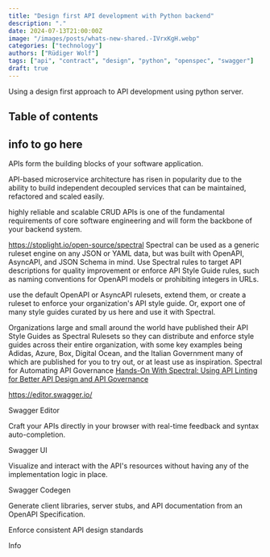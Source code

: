 ```yaml
---
title: "Design first API development with Python backend"
description: "."
date: 2024-07-13T21:00:00Z
image: "/images/posts/whats-new-shared.-IVrxKgH.webp"
categories: ["technology"]
authors: ["Rüdiger Wolf"]
tags: ["api", "contract", "design", "python", "openspec", "swagger"]
draft: true
---
```


Using a design first approach to API development using python server.


## Table of contents

## info to go here

 APIs form the building blocks of your software application.

API-based microservice architecture has risen in popularity due to the ability to build independent decoupled services that can be maintained, refactored and scaled easily.

highly reliable and scalable CRUD APIs is one of the fundamental requirements of core software engineering and will form the backbone of your backend system.

https://stoplight.io/open-source/spectral
Spectral can be used as a generic ruleset engine on any JSON or YAML data, but was built with OpenAPI, AsyncAPI, and JSON Schema in mind. Use Spectral rules to target API descriptions for quality improvement or enforce API Style Guide rules, such as naming conventions for OpenAPI models or prohibiting integers in URLs.

use the default OpenAPI or AsyncAPI rulesets, extend them, or create a ruleset to enforce your organization's API style guide. Or, export one of many style guides curated by us here and use it with Spectral.

Organizations large and small around the world have published their API Style Guides as Spectral Rulesets so they can distribute and enforce style guides across their entire organization, with some key examples being Adidas, Azure, Box, Digital Ocean, and the Italian Government many of which are published for you to try out, or at least use as inspiration.
Spectral for Automating API Governance
[Hands-On With Spectral: Using API Linting for Better API Design and API Governance](https://www.youtube.com/watch?v=Il5btHG_D74)







https://editor.swagger.io/



Swagger Editor

Craft your APIs directly in your browser with real-time feedback and syntax auto-completion.

Swagger UI

Visualize and interact with the API's resources without having any of the implementation logic in place.

Swagger Codegen

Generate client libraries, server stubs, and API documentation from an OpenAPI Specification.

Enforce consistent API design standards



Info
